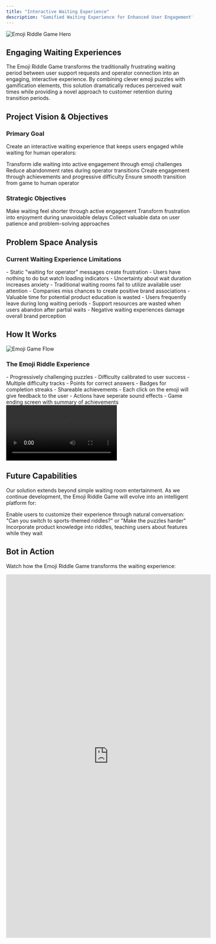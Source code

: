 ```yaml
---
title: "Interactive Waiting Experience"
description: "Gamified Waiting Experience for Enhanced User Engagement"
---
```


<img
  className="block"
  src="/assets/hero-1.png"
  alt="Emoji Riddle Game Hero"
/>

## Engaging Waiting Experiences

<Note>
The Emoji Riddle Game transforms the traditionally frustrating waiting period between user support requests and operator connection into an engaging, interactive experience. By combining clever emoji puzzles with gamification elements, this solution dramatically reduces perceived wait times while providing a novel approach to customer retention during transition periods.
</Note>

## Project Vision & Objectives

### Primary Goal

Create an interactive waiting experience that keeps users engaged while waiting for human operators:

<CardGroup cols={2}>
  <Card title="Entertainment" icon="face-smile">
    Transform idle waiting into active engagement through emoji challenges
  </Card>
  <Card title="Retention" icon="user-check">
    Reduce abandonment rates during operator transitions
  </Card>
  <Card title="Gamified Learning" icon="trophy">
    Create engagement through achievements and progressive difficulty
  </Card>
  <Card title="Seamless Handoff" icon="arrow-right-arrow-left">
    Ensure smooth transition from game to human operator
  </Card>
</CardGroup>

### Strategic Objectives

<Steps>
  <Step title="Decrease Perceived Wait Time">
    Make waiting feel shorter through active engagement
  </Step>
  <Step title="Increase Customer Satisfaction">
    Transform frustration into enjoyment during unavoidable delays
  </Step>
  <Step title="Gather Engagement Metrics">
    Collect valuable data on user patience and problem-solving approaches
  </Step>
</Steps>

## Problem Space Analysis

### Current Waiting Experience Limitations

<AccordionGroup>
  <Accordion title="User Frustration">
    - Static "waiting for operator" messages create frustration
    - Users have nothing to do but watch loading indicators
    - Uncertainty about wait duration increases anxiety
  </Accordion>
  <Accordion title="Missed Engagement Opportunities">
    - Traditional waiting rooms fail to utilize available user attention
    - Companies miss chances to create positive brand associations
    - Valuable time for potential product education is wasted
  </Accordion>
  <Accordion title="High Abandonment Rates">
    - Users frequently leave during long waiting periods
    - Support resources are wasted when users abandon after partial waits
    - Negative waiting experiences damage overall brand perception
  </Accordion>
</AccordionGroup>

## How It Works

<img
  className="block"
  src="/assets/hero-2.png"
  alt="Emoji Game Flow"
/>

### The Emoji Riddle Experience

<CardGroup cols={3}>
  <Card title="Adaptive Difficulty" icon="chart-line">
    - Progressively challenging puzzles
    - Difficulty calibrated to user success
    - Multiple difficulty tracks
  </Card>
  <Card title="Achievement System" icon="medal">
    - Points for correct answers
    - Badges for completion streaks
    - Shareable achievements
  </Card>
  <Card title="Feedback Mechanism" icon="arrow-right-to-bracket">
    - Each click on the emoji will give feedback to the user
    - Actions have seperate sound effects
    - Game ending screen with summary of achievements
  </Card>
</CardGroup>

<div style={{ display: 'flex', gap: '20px', justifyContent: 'space-evenly'}}>
  <video src="/assets/correct.mp4" width={300} height={300} controls />
  <video src="/assets/wrong.mp4" width={300} height={300} controls />
</div>

## Future Capabilities

Our solution extends beyond simple waiting room entertainment. As we continue development, the Emoji Riddle Game will evolve into an intelligent platform for:

<CardGroup cols={2}>
  <Card title="Bot-Driven Customization" icon="wand-magic-sparkles">
    Enable users to customize their experience through natural conversation:
    "Can you switch to sports-themed riddles?" or "Make the puzzles harder"
  </Card>
  <Card title="Platform Education" icon="graduation-cap">
    Incorporate product knowledge into riddles, teaching users about features
    while they wait
  </Card>
</CardGroup>


## Bot in Action

Watch how the Emoji Riddle Game transforms the waiting experience:

<div style={{display: 'flex', justifyContent: 'center'}}>
  <iframe width="554" height="984" src="https://www.youtube.com/embed/16WwJnQtJW8" title="Demo" frameborder="0" allow="accelerometer; autoplay; clipboard-write; encrypted-media; gyroscope; picture-in-picture; web-share" referrerpolicy="strict-origin-when-cross-origin" allowfullscreen></iframe>
</div>


